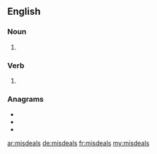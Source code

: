 ==English==

===Noun===
{{head|en|noun plural form}}

# {{plural of|misdeal|lang=en}}

===Verb===
{{head|en|verb form}}

# {{en-third-person singular of|misdeal}}

===Anagrams===
* {{l|en|maidless}}
* {{l|en|medial Ss}}
* {{l|en|misleads}}

[[ar:misdeals]]
[[de:misdeals]]
[[fr:misdeals]]
[[my:misdeals]]